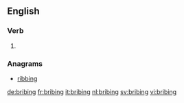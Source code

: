 ==English==

===Verb===
{{head|en}}

# {{present participle of|bribe}}

===Anagrams===
* [[ribbing#English|ribbing]]

[[de:bribing]]
[[fr:bribing]]
[[it:bribing]]
[[nl:bribing]]
[[sv:bribing]]
[[vi:bribing]]